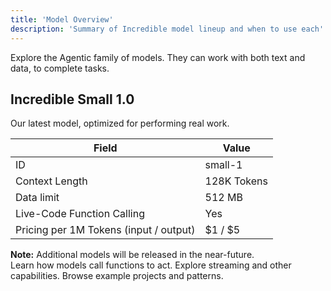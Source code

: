 ```yaml
---
title: 'Model Overview'
description: 'Summary of Incredible model lineup and when to use each'
---
```


Explore the Agentic family of models. They can work with both text and data, to complete tasks.

## Incredible Small 1.0

Our latest model, optimized for performing real work.

<table style={{ width: '100%', borderCollapse: 'separate' }}>
  <thead>
    <tr>
      <th style={{ textAlign: 'left', padding: '12px 16px', width: '40%' }}>Field</th>
      <th style={{ textAlign: 'left', padding: '12px 16px' }}>Value</th>
    </tr>
  </thead>
  <tbody>
    <tr>
      <td style={{ padding: '12px 16px' }}>ID</td>
      <td style={{ padding: '12px 16px' }}>small-1</td>
    </tr>
    <tr>
      <td style={{ padding: '12px 16px' }}>Context Length</td>
      <td style={{ padding: '12px 16px' }}>128K Tokens</td>
    </tr>
    <tr>
      <td style={{ padding: '12px 16px' }}>Data limit</td>
      <td style={{ padding: '12px 16px' }}>512 MB</td>
    </tr>
    <tr>
      <td style={{ padding: '12px 16px' }}>Live-Code Function Calling</td>
      <td style={{ padding: '12px 16px' }}>Yes</td>
    </tr>
    <tr>
      <td style={{ padding: '12px 16px' }}>Pricing per 1M Tokens (input / output)</td>
      <td style={{ padding: '12px 16px' }}>$1 / $5</td>
    </tr>
  </tbody>
</table>

<div style={{ border: '1px solid #FF6200', borderRadius: '12px', padding: '16px', margin: '16px 0', background: 'rgba(255, 98, 0, 0.08)' }}>
  <strong>Note:</strong> Additional models will be released in the near-future.
</div>

<div style={{ display: 'grid', gridTemplateColumns: 'repeat(3, minmax(0, 1fr))', gap: '16px' }}>
  <Card title="Taking Actions" icon="wrench" href="/guides/taking-actions-overview">
    Learn how models call functions to act.
  </Card>
  <Card title="Capabilities" icon="bolt" href="/guides/streaming-responses">
    Explore streaming and other capabilities.
  </Card>
  <Card title="Cookbook" icon="book-open" href="https://github.com/Norditech-AB/Incredible-API-Cookbook">
    Browse example projects and patterns.
  </Card>
</div>

